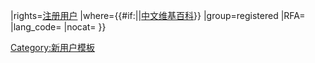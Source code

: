 {{User rights
|image={{#ifeq:{{Yesno-no|{{{legacy|}}}}}|yes|Wikipedia-logo-v2.svg|Have no user right on wikipedia.png}}
|rights=[[WP:REGISTERED|注册用户]]
|where={{#if:{{{1|}}}|{{{1}}}|[[中文维基百科]]}}
|group=registered
|RFA={{{RFA|}}}
|lang_code={{{lang_code|}}}
|nocat={{{nocat|}}}
}}<noinclude>
{{clear}}

{{documentation|Template:User rights/doc}}
[[Category:新用户模板]]
</noinclude>